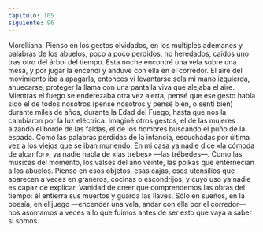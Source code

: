 ```yaml
---
capitulo: 105
siguiente: 96
---
```


Morelliana.
Pienso en los gestos olvidados, en los múltiples ademanes y palabras de los
abuelos, poco a poco perdidos, no heredados, caídos uno tras otro del árbol del
tiempo. Esta noche encontré una vela sobre una mesa, y por jugar la encendí y
anduve con ella en el corredor. El aire del movimiento iba a apagarla, entonces vi
levantarse sola mi mano izquierda, ahuecarse, proteger la llama con una pantalla
viva que alejaba el aire. Mientras el fuego se enderezaba otra vez alerta, pensé
que ese gesto había sido el de todos nosotros (pensé nosotros y pensé bien, o sentí
bien) durante miles de años, durante la Edad del Fuego, hasta que nos la
cambiaron por la luz eléctrica. Imaginé otros gestos, el de las mujeres alzando el
borde de las faldas, el de los hombres buscando el puño de la espada. Como las
palabras perdidas de la infancia, escuchadas por última vez a los viejos que se
iban muriendo. En mi casa ya nadie dice «la cómoda de alcanfor», ya nadie habla
de «las trebes» —las trébedes—. Como las músicas del momento, los valses del
año veinte, las polkas que enternecían a los abuelos.
Pienso en esos objetos, esas cajas, esos utensilios que aparecen a veces en
graneros, cocinas o escondrijos, y cuyo uso ya nadie es capaz de explicar. Vanidad
de creer que comprendemos las obras del tiempo: él entierra sus muertos y
guarda las llaves. Sólo en sueños, en la poesía, en el juego —encender una vela,
andar con ella por el corredor— nos asomamos a veces a lo que fuimos antes de
ser esto que vaya a saber si somos.
